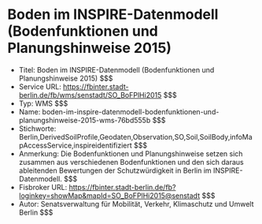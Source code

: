 # Boden im INSPIRE-Datenmodell (Bodenfunktionen und Planungshinweise 2015)
- Titel: Boden im INSPIRE-Datenmodell (Bodenfunktionen und Planungshinweise 2015) $$$
- Service URL: https://fbinter.stadt-berlin.de/fb/wms/senstadt/SO_BoFPlHi2015 $$$
- Typ: WMS $$$
- Name: boden-im-inspire-datenmodell-bodenfunktionen-und-planungshinweise-2015-wms-76bd555b $$$
- Stichworte: Berlin,DerivedSoilProfile,Geodaten,Observation,SO,Soil,SoilBody,infoMapAccessService,inspireidentifiziert $$$
- Anmerkung: Die Bodenfunktionen und Planungshinweise setzen sich zusammen aus verschiedenen Bodenfunktionen und den sich daraus ableitenden Bewertungen der Schutzwürdigkeit in Berlin im INSPIRE-Datenmodell. $$$
- Fisbroker URL: https://fbinter.stadt-berlin.de/fb?loginkey=showMap&mapId=SO_BoFPlHi2015@senstadt $$$
- Autor: Senatsverwaltung für Mobilität, Verkehr, Klimaschutz und Umwelt Berlin $$$
